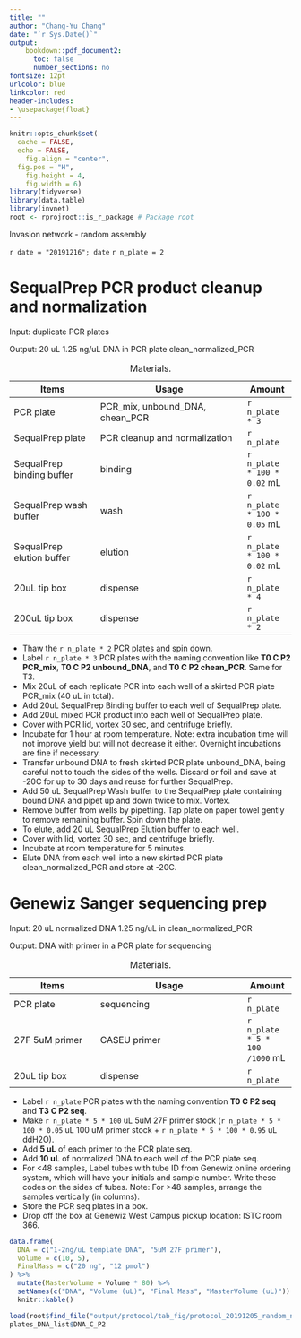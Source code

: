 ```yaml
---
title: ""
author: "Chang-Yu Chang"
date: "`r Sys.Date()`" 
output: 
    bookdown::pdf_document2:
      toc: false
      number_sections: no
fontsize: 12pt
urlcolor: blue
linkcolor: red
header-includes: 
- \usepackage{float}
---
```


```r
knitr::opts_chunk$set(
  cache = FALSE, 
  echo = FALSE,
	fig.align = "center",
  fig.pos = "H",
	fig.height = 4,
	fig.width = 6)
library(tidyverse)
library(data.table)
library(invnet)
root <- rprojroot::is_r_package # Package root
```


Invasion network - random assembly

`r date = "20191216"; date`
`r n_plate = 2`

# SequalPrep PCR product cleanup and normalization

Input: duplicate PCR plates

Output: 20 uL 1.25 ng/uL DNA in PCR plate clean_normalized_PCR


Items                | Usage                             | Amount
---------------------|-----------------------------------|------------
PCR plate            | PCR_mix, unbound_DNA, chean_PCR   | `r n_plate * 3`
SequalPrep plate     | PCR cleanup and normalization     | `r n_plate`
SequalPrep binding buffer | binding                      | `r n_plate * 100 * 0.02` mL
SequalPrep wash buffer    | wash                         | `r n_plate * 100 * 0.05` mL 
SequalPrep elution buffer | elution                      | `r n_plate * 100 * 0.02` mL
20uL tip box         | dispense                          | `r n_plate * 4`
200uL tip box        | dispense                          | `r n_plate * 2`

Table: Materials.

- Thaw the `r n_plate * 2` PCR plates and spin down.
- Label `r n_plate * 3` PCR plates with the naming convention like **T0 C P2 PCR_mix**, **T0 C P2 unbound_DNA**, and **T0 C P2 chean_PCR**. Same for T3.
- Mix 20uL of each replicate PCR into each well of a skirted PCR plate PCR_mix (40 uL in total).
- Add 20uL SequalPrep Binding buffer to each well of SequalPrep plate.
- Add 20uL mixed PCR product into each well of SequalPrep plate.
- Cover with PCR lid, vortex 30 sec, and centrifuge briefly.
- Incubate for 1 hour at room temperature. Note: extra incubation time will not improve yield but will not decrease it either.  Overnight incubations are fine if necessary.
- Transfer unbound DNA to fresh skirted PCR plate unbound_DNA, being careful not to touch the sides of the wells. Discard or foil and save at -20C for up to 30 days and reuse for further SequalPrep.
- Add 50 uL SequalPrep Wash buffer to the SequalPrep plate containing bound DNA and pipet up and down twice to mix. Vortex.
- Remove buffer from wells by pipetting. Tap plate on paper towel gently to remove remaining buffer. Spin down the plate.
- To elute, add 20 uL SequalPrep Elution buffer to each well.
- Cover with lid, vortex 30 sec, and centrifuge briefly.
- Incubate at room temperature for 5 minutes.
- Elute DNA from each well into a new skirted PCR plate clean_normalized_PCR and store at -20C.

\newpage 

# Genewiz Sanger sequencing prep

Input: 20 uL normalized DNA 1.25 ng/uL in clean_normalized_PCR

Output: DNA with primer in a PCR plate for sequencing

Items                | Usage                             | Amount
---------------------|-----------------------------------|------------
PCR plate            | sequencing                        | `r n_plate`
27F 5uM primer       | CASEU primer                      | `r n_plate * 5 * 100 /1000` mL  
20uL tip box         | dispense                          | `r n_plate`

Table: Materials.


- Label `r n_plate` PCR plates with the naming convention **T0 C P2 seq** and **T3 C P2 seq**.
- Make `r n_plate * 5 * 100` uL 5uM 27F primer stock (`r n_plate * 5 * 100 * 0.05` uL 100 uM primer stock + `r n_plate * 5 * 100 * 0.95` uL ddH2O).
- Add **5 uL** of each primer to the PCR plate seq.
- Add **10 uL** of normalized DNA to each well of the PCR plate seq.
- For <48 samples, Label tubes with tube ID from Genewiz online ordering system, which will have your initials and sample number. Write these codes on the sides of tubes. Note: For >48 samples, arrange the samples vertically (in columns).
- Store the PCR seq plates in a box. 
- Drop off the box at Genewiz West Campus pickup location: ISTC room 366.


```r
data.frame(
  DNA = c("1-2ng/uL template DNA", "5uM 27F primer"),
  Volume = c(10, 5),
  FinalMass = c("20 ng", "12 pmol")
) %>%
  mutate(MasterVolume = Volume * 80) %>%
  setNames(c("DNA", "Volume (uL)", "Final Mass", "MasterVolume (uL)")) %>%
  knitr::kable()
```

```r
load(root$find_file("output/protocol/tab_fig/protocol_20191205_random_network_T2-plate_layout.Rdata"))
plates_DNA_list$DNA_C_P2
```


